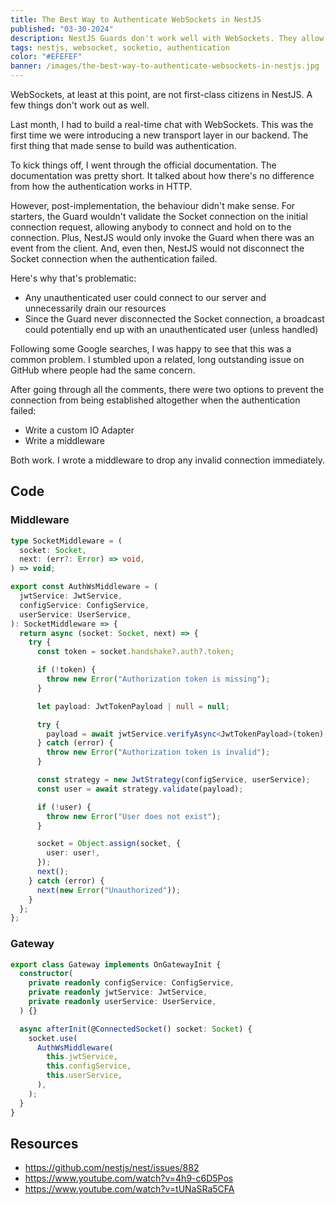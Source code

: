 ```yaml
---
title: The Best Way to Authenticate WebSockets in NestJS
published: "03-30-2024"
description: NestJS Guards don't work well with WebSockets. They allow any unauthenticated user to establish a connection. Here's how to avoid it.
tags: nestjs, websocket, socketio, authentication
color: "#EFEFEF"
banner: /images/the-best-way-to-authenticate-websockets-in-nestjs.jpg
---
```


WebSockets, at least at this point, are not first-class citizens in NestJS. A few things don't work out as well.

Last month, I had to build a real-time chat with WebSockets. This was the first time we were introducing a new transport layer in our backend. The first thing that made sense to build was authentication.

To kick things off, I went through the official documentation. The documentation was pretty short. It talked about how there's no difference from how the authentication works in HTTP.

However, post-implementation, the behaviour didn't make sense. For starters, the Guard wouldn't validate the Socket connection on the initial connection request, allowing anybody to connect and hold on to the connection. Plus, NestJS would only invoke the Guard when there was an event from the client. And, even then, NestJS would not disconnect the Socket connection when the authentication failed.

Here's why that's problematic:

- Any unauthenticated user could connect to our server and unnecessarily drain our resources
- Since the Guard never disconnected the Socket connection, a broadcast could potentially end up with an unauthenticated user (unless handled)

Following some Google searches, I was happy to see that this was a common problem. I stumbled upon a related, long outstanding issue on GitHub where people had the same concern.

After going through all the comments, there were two options to prevent the connection from being established altogether when the authentication failed:

- Write a custom IO Adapter
- Write a middleware

Both work. I wrote a middleware to drop any invalid connection immediately.

## Code

### Middleware

```typescript
type SocketMiddleware = (
  socket: Socket,
  next: (err?: Error) => void,
) => void;

export const AuthWsMiddleware = (
  jwtService: JwtService,
  configService: ConfigService,
  userService: UserService,
): SocketMiddleware => {
  return async (socket: Socket, next) => {
    try {
      const token = socket.handshake?.auth?.token;

      if (!token) {
        throw new Error("Authorization token is missing");
      }

      let payload: JwtTokenPayload | null = null;

      try {
        payload = await jwtService.verifyAsync<JwtTokenPayload>(token);
      } catch (error) {
        throw new Error("Authorization token is invalid");
      }

      const strategy = new JwtStrategy(configService, userService);
      const user = await strategy.validate(payload);

      if (!user) {
        throw new Error("User does not exist");
      }

      socket = Object.assign(socket, {
        user: user!,
      });
      next();
    } catch (error) {
      next(new Error("Unauthorized"));
    }
  };
};
```

### Gateway

```typescript
export class Gateway implements OnGatewayInit {
  constructor(
    private readonly configService: ConfigService,
    private readonly jwtService: JwtService,
    private readonly userService: UserService,
  ) {}

  async afterInit(@ConnectedSocket() socket: Socket) {
    socket.use(
      AuthWsMiddleware(
        this.jwtService,
        this.configService,
        this.userService,
      ),
    );
  }
}
```

## Resources

- https://github.com/nestjs/nest/issues/882
- https://www.youtube.com/watch?v=4h9-c6D5Pos
- https://www.youtube.com/watch?v=tUNaSRa5CFA
